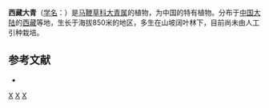 {{Speciesbox 
| taxon = Clerodendrum tibetanum
| authority = [[吴征镒|C. Y. Wu]] et [[武素功|S. K. Wu]]
}}

'''西藏大青'''（[[学名|学名]]：{{lang|la|''Clerodendrum tibetanum''}}）是[[马鞭草科|马鞭草科]][[大青属|大青属]]的植物，为中国的特有植物。分布于[[中国大陆|中国大陆]]的[[西藏|西藏]]等地，生长于海拔850米的地区，多生在山坡阔叶林下，目前尚未由人工引种栽培。

== 参考文献 ==
<div class="references-small">
* {{cite web| url =http://www.bioinfo.cn/db05/KmzwSpecies.php?action=view&id=24050| title =西藏大青| work =《中国高等植物数据库全库》| publisher =中国科学院微生物研究所| author =昆明植物研究所| accessdate =2009-02-25| deadurl =yes| archiveurl =https://web.archive.org/web/20160305083025/http://www.bioinfo.cn/db05/KmzwSpecies.php?action=view&id=24050| archivedate =2016-03-05| df =}}
</div>

{{Taxonbar}}
[[Category:大青属|X]]
[[Category:中國特有植物|X]]
[[Category:西藏植物|X]]